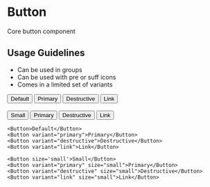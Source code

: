 
# Button
Core button component

## Usage Guidelines
- Can be used in groups
- Can be used with pre or suff icons
- Comes in a limited set of variants

<div>
  <Button>Default</Button>
  <Button ml={2} variant="primary">Primary</Button>
  <Button ml={2} variant="destructive">Destructive</Button>
  <Button ml={2} variant="link">Link</Button>
</div>
<div>
  <br/>
  <Button size='small'>Small</Button>
  <Button ml={2} variant="primary" size="small">Primary</Button>
  <Button ml={2} variant="destructive" size="small">Destructive</Button>
  <Button ml={2} variant="link" size="small">Link</Button>
</div>


```
<Button>Default</Button>
<Button variant="primary">Primary</Button>
<Button variant="destructive">Destructive</Button>
<Button variant="link">Link</Button>

<Button size='small'>Small</Button>
<Button variant="primary" size="small">Primary</Button>
<Button variant="destructive" size="small">Destructive</Button>
<Button variant="link" size="small">Link</Button>
```
